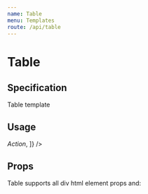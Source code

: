 ```yaml
---
name: Table
menu: Templates
route: /api/table
---
```



# Table

## Specification

Table template

## Usage

<Playground>
  <Table
    rows={3}
    cols={[
      '#Id',
      'Title',
      'Description',
      'Status',
      <u>
        <i>Action</i>
      </u>,
    ]}
  />
</Playground>

## Props

Table supports all div html element props and:

<Props of={Table} table={true} />
